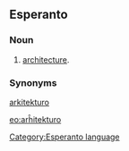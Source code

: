 ==Esperanto==
===Noun===
# [[architecture]].
===Synonyms===
[[arkitekturo]]

[[eo:arĥitekturo]]
[[Category:Esperanto language]]